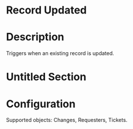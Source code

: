 ﻿# Record Updated

# Description

Triggers when an existing record is updated.

# Untitled Section

# Configuration

Supported objects: Changes, Requesters, Tickets.
